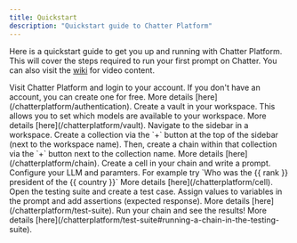 ```yaml
---
title: Quickstart
description: "Quickstart guide to Chatter Platform"
---
```


Here is a quickstart guide to get you up and running with Chatter Platform. This will cover the steps required
to run your first prompt on Chatter. You can also visit the [wiki](https://anishagrawal.notion.site/Chatter-Wiki-31a4551c52784f1fbf4b7368f573fd9e?pvs=4) for video content.

<Steps>
    <Step title="Authenticate">
        Visit Chatter Platform and login to your account. If you don't have an account, you can create one for free.
        More details [here](/chatterplatform/authentication).
    </Step>
    <Step title="Vault">
        Create a vault in your workspace. This allows you to set which models are available to your workspace.
        More details [here](/chatterplatform/vault).
    </Step>
    <Step title="Create a collection / chain">
        Navigate to the sidebar in a workspace. Create a collection via the `+` button at the top of the sidebar (next
        to the workspace name). Then, create a chain within that collection via the `+` button next to the collection name. More details [here](/chatterplatform/chain).
    </Step>
    <Step title="Setup a prompt">
        Create a cell in your chain and write a prompt. Configure your LLM and paramters. For example try `Who was the {{ rank }} president of the {{ country }}` More details [here](/chatterplatform/cell).
    </Step>
    <Step title="Test">
        Open the testing suite and create a test case. Assign values to variables in the prompt and add assertions (expected response). More details [here](/chatterplatform/test-suite).
    </Step>
    <Step title="Run">
        Run your chain and see the results! More details [here](/chatterplatform/test-suite#running-a-chain-in-the-testing-suite).
    </Step>
</Steps>